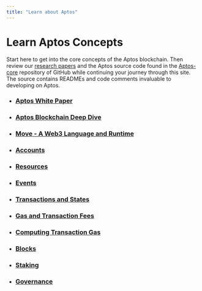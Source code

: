 ```yaml
---
title: "Learn about Aptos"
---
```


# Learn Aptos Concepts

Start here to get into the core concepts of the Aptos blockchain. Then review our [research papers](https://aptoslabs.com/research) and the Aptos source code found in the [Aptos-core](https://github.com/aptos-labs/aptos-core) repository of GitHub while continuing your journey through this site. The source contains READMEs and code comments invaluable to developing on Aptos.

- ### [Aptos White Paper](blockchain/aptos-white-paper.mdx)
- ### [Aptos Blockchain Deep Dive](blockchain/blockchain-deep-dive.mdx)
- ### [Move - A Web3 Language and Runtime](blockchain/move.mdx)
- ### [Accounts](blockchain/accounts.mdx)
- ### [Resources](blockchain/resources.mdx)
- ### [Events](blockchain/events.mdx)
- ### [Transactions and States](blockchain/txns-states.mdx)
- ### [Gas and Transaction Fees](blockchain/gas-txn-fee.mdx)
- ### [Computing Transaction Gas](blockchain/base-gas.mdx)
- ### [Blocks](blockchain/blocks.mdx)
- ### [Staking](blockchain/staking.mdx)
- ### [Governance](blockchain/governance.mdx)
